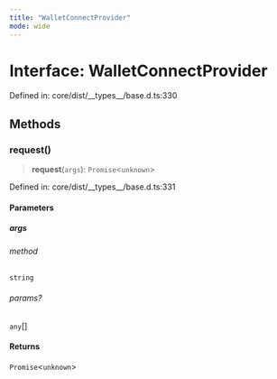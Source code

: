 ```yaml
---
title: "WalletConnectProvider"
mode: wide
---
```

  
# Interface: WalletConnectProvider

Defined in: core/dist/\_\_types\_\_/base.d.ts:330

## Methods

### request()

> **request**(`args`): `Promise`\<`unknown`\>

Defined in: core/dist/\_\_types\_\_/base.d.ts:331

#### Parameters

##### args

###### method

`string`

###### params?

`any`[]

#### Returns

`Promise`\<`unknown`\>
